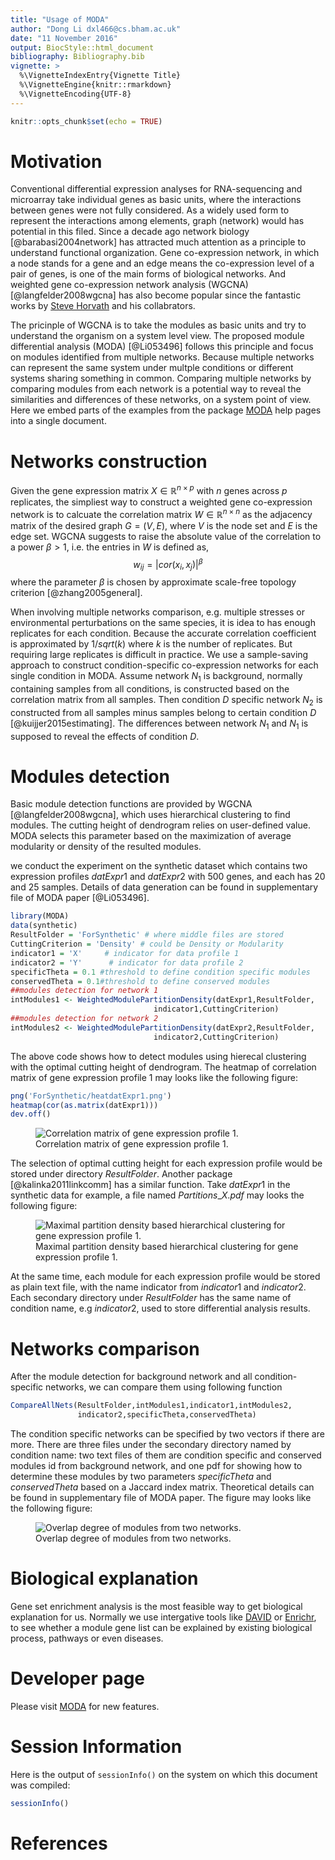 ---
title: "Usage of MODA"
author: "Dong Li dxl466@cs.bham.ac.uk"
date: "11 November 2016"
output: BiocStyle::html_document
bibliography: Bibliography.bib
vignette: >
  %\VignetteIndexEntry{Vignette Title}
  %\VignetteEngine{knitr::rmarkdown}
  %\VignetteEncoding{UTF-8}  
---

```{r setup, include=FALSE, message = FALSE}
knitr::opts_chunk$set(echo = TRUE)
```

# Motivation

Conventional differential expression analyses for RNA-sequencing and microarray take individual genes as basic units, where the interactions between genes were not fully considered. As a widely used form to represent the interactions among elements, graph (network) would has potential in this filed. Since a decade ago network biology [@barabasi2004network] has attracted much attention as a principle to understand functional organization. Gene co-expression network, in which a node stands for a gene and an edge means the co-expression level of a pair of genes, is one of the main forms of biological networks. And weighted gene co-expression network analysis (WGCNA) [@langfelder2008wgcna] has also become popular since the fantastic works by [Steve Horvath](https://scholar.google.co.uk/citations?user=mEM8q5cAAAAJ&hl=en) and his collabrators. 

The pricinple of WGCNA is to take the modules as basic units and try to understand the organism on a system level view. The proposed module differential analysis (MODA) [@Li053496] follows this principle and focus on modules identified from multiple networks. Because multiple networks can represent the same system under multple conditions or different systems sharing something in common. Comparing multiple networks by comparing modules from each network is a potential way to reveal the similarities and differences of these networks, on a system point of view. Here we embed parts of the examples from the package [MODA](https://bioconductor.org/packages/MODA) help pages into a single document.

# Networks construction

Given the gene expression matrix $X \in \mathbb{R}^{n\times p}$ with $n$ genes across $p$ replicates, the simpliest way to construct a weighted gene co-expression network is to calcuate the correlation matrix $W\in \mathbb{R}^{n\times n}$ as the adjacency matrix of the desired graph $G=(V,E)$, where $V$ is the node set and $E$ is the edge set. WGCNA suggests to raise the absolute value of the correlation to a power $\beta > 1$, i.e. the entries in $W$ is defined as,
$$w_{ij}=|cor(x_i,x_j)|^{\beta}$$
where the parameter $\beta$ is chosen by approximate scale-free topology criterion [@zhang2005general].

When involving multiple networks comparison, e.g. multiple stresses or environmental perturbations on the same species, it is idea to has enough replicates for each condition. Because the accurate correlation coefficient is approximated by $1/sqrt(k)$ where $k$ is the number of replicates. But requiring large replicates is difficult in practice. We use a sample-saving approach to construct condition-specific co-expression networks for each single condition in MODA. Assume network $N_1$ is background, normally containing samples from all conditions, is constructed based on the correlation matrix from all samples. Then condition $D$ specific network $N_2$ is constructed from all samples minus samples belong to certain condition $D$ [@kuijjer2015estimating]. The differences between network $N_1$ and $N_1$ is supposed to reveal the effects of condition $D$.

# Modules detection

Basic module detection functions are provided by WGCNA [@langfelder2008wgcna], which uses hierarchical clustering to find modules. The cutting height of dendrogram relies on user-defined value. MODA selects this parameter based on the maximization of average modularity or density of the resulted modules.

we conduct the experiment on the synthetic dataset which contains two expression profiles $datExpr1$ and $datExpr2$ with 500 genes, and each has 20 and 25 samples. Details of data generation can be found in supplementary file of MODA paper [@Li053496].

```{r}
library(MODA)
data(synthetic)
ResultFolder = 'ForSynthetic' # where middle files are stored
CuttingCriterion = 'Density' # could be Density or Modularity
indicator1 = 'X'     # indicator for data profile 1
indicator2 = 'Y'      # indicator for data profile 2
specificTheta = 0.1 #threshold to define condition specific modules
conservedTheta = 0.1#threshold to define conserved modules
##modules detection for network 1
intModules1 <- WeightedModulePartitionDensity(datExpr1,ResultFolder,
                                indicator1,CuttingCriterion)
##modules detection for network 2
intModules2 <- WeightedModulePartitionDensity(datExpr2,ResultFolder,
                                indicator2,CuttingCriterion)
```

The above code shows how to detect modules using hierecal clustering with the optimal cutting height of dendrogram. The heatmap of correlation matrix of gene expression profile 1 may looks like the following figure:

```{r}
png('ForSynthetic/heatdatExpr1.png')
heatmap(cor(as.matrix(datExpr1)))
dev.off()
```

![Correlation matrix of gene expression profile 1.](ForSynthetic/heatdatExpr1.png)


The selection of optimal cutting height for each expression profile would be stored under directory $ResultFolder$. Another package [@kalinka2011linkcomm] has a similar function. Take $datExpr1$ in the synthetic data for example, a file named $Partitions\_X.pdf$ may looks the following figure:

![Maximal partition density based hierarchical clustering for gene expression profile 1.](ForSynthetic/Partitions_X.png)

At the same time, each module for each expression profile would be stored as plain text file, with the name indicator from $indicator1$ and $indicator2$. Each secondary directory under $ResultFolder$ has the same name of condition name, e.g $indicator2$, used to store differential analysis results.

# Networks comparison
After the module detection for background network and all condition-specific networks, we can compare them using following function

```{r}
CompareAllNets(ResultFolder,intModules1,indicator1,intModules2,
               indicator2,specificTheta,conservedTheta)
```

The condition specific networks can be specified by two vectors if there are more. There are three files under the secondary directory named by condition name: two text files of them are condition specific and conserved modules id from background network, and one pdf for showing how to determine these modules by two parameters $specificTheta$ and $conservedTheta$ based on a Jaccard index matrix. Theoretical details can be found in supplementary file of MODA paper. The figure may looks like the following figure:

![Overlap degree of modules from two networks.](ForSynthetic/Y/module_overlap_removeY.png)

# Biological explanation

Gene set enrichment analysis is the most feasible way to get biological explanation for us. Normally we use intergative tools like [DAVID](https://david.ncifcrf.gov) or [Enrichr](http://amp.pharm.mssm.edu/Enrichr), to see whether a module gene list can be explained by existing biological process, pathways or even diseases.

# Developer page

Please visit [MODA](https://github.com/fairmiracle/MODA) for new features.

# Session Information

Here is the output of `sessionInfo()` on the system on which this document was compiled:

```{r echo=FALSE}
sessionInfo()
```

# References
